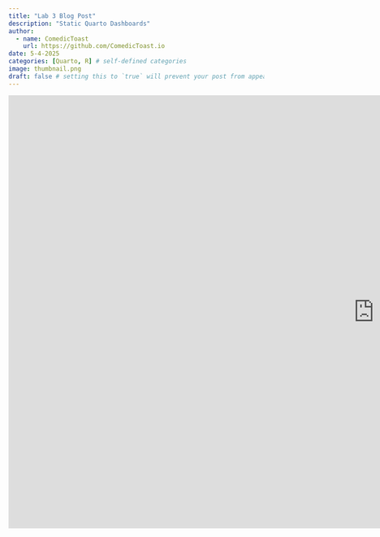 ```yaml
---
title: "Lab 3 Blog Post"
description: "Static Quarto Dashboards"
author:
  - name: ComedicToast
    url: https://github.com/ComedicToast.io
date: 5-4-2025
categories: [Quarto, R] # self-defined categories
image: thumbnail.png
draft: false # setting this to `true` will prevent your post from appearing on your listing page until you're ready!
---
```



<center>

<iframe src="https://comedictoast.github.io/lab-3/lab-3.html" frameborder="0" width="1440" height="853" allowfullscreen="true" mozallowfullscreen="true" webkitallowfullscreen="true">

</iframe>

</center>


